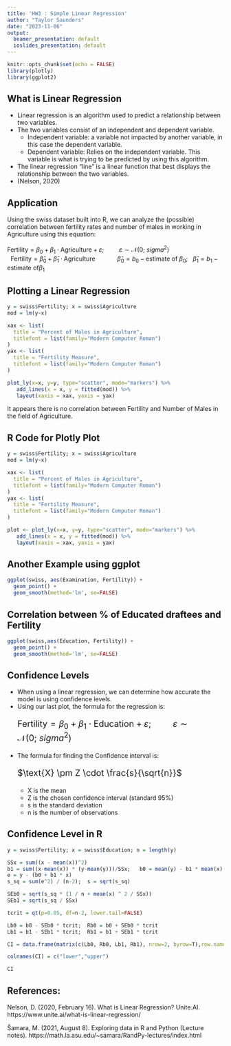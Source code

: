 ---
title: 'HW3 : Simple Linear Regression'
author: "Taylor Saunders"
date: "2023-11-06"
output:
  beamer_presentation: default
  ioslides_presentation: default
---

```{r setup, include=FALSE}
knitr::opts_chunk$set(echo = FALSE)
library(plotly)
library(ggplot2)
```

## What is Linear Regression

- Linear regression is an algorithm used to predict a relationship between two 
variables.
- The two variables consist of an independent and dependent variable. 
     - Independent variable: a variable not impacted by another variable, in this case the dependent variable.
     - Dependent variable: Relies on the independent variable. This variable is what is trying to be predicted by using this algorithm.
 - The linear regression "line" is a linear function that best displays the relationship between the two variables.
 - (Nelson, 2020)
 
 
## Application
Using the swiss dataset built into R, we can analyze the (possible) correlation between fertility rates and number of males in working in Agriculture using this equation:

<p style = "font-size:16px"> $\text{Fertility} = \beta_0 + \beta_1\cdot \text{Agriculture} + \varepsilon; \hspace{1cm} \varepsilon \sim \mathcal{N} (0; \ sigma^2)$ <br> &nbsp;  $\text{Fertility} = \hat{\beta}_0 + \hat{\beta}_1 \cdot \text{Agriculture}$ &nbsp; &nbsp; &nbsp; &nbsp; &nbsp; &nbsp; $\hat{\beta}_0 = b_0 - \text{estimate of }\beta_0$; &nbsp;
$\hat{\beta}_1 = b_1 - \text{estimate of} \beta_1$

## Plotting a Linear Regression

```{r}
y = swiss$Fertility; x = swiss$Agriculture
mod = lm(y~x)

xax <- list(
  title = "Percent of Males in Agriculture",
  titlefont = list(family="Modern Computer Roman")
)
yax <- list(
  title = "Fertility Measure",
  titlefont = list(family="Modern Computer Roman")
)

plot_ly(x=x, y=y, type="scatter", mode="markers") %>%
   add_lines(x = x, y = fitted(mod)) %>%
   layout(xaxis = xax, yaxis = yax)
```
It appears there is no correlation between Fertility and Number of Males in the field of Agriculture. 

## R Code for Plotly Plot
```{r, echo = TRUE}
y = swiss$Fertility; x = swiss$Agriculture
mod = lm(y~x)

xax <- list(
  title = "Percent of Males in Agriculture",
  titlefont = list(family="Modern Computer Roman")
)
yax <- list(
  title = "Fertility Measure",
  titlefont = list(family="Modern Computer Roman")
)

plot <- plot_ly(x=x, y=y, type="scatter", mode="markers") %>%
   add_lines(x = x, y = fitted(mod)) %>%
   layout(xaxis = xax, yaxis = yax)
```

## Another Example using ggplot
```{r}
ggplot(swiss, aes(Examination, Fertility)) +
  geom_point() +
  geom_smooth(method='lm', se=FALSE) 
```



## Correlation between % of Educated draftees and Fertility

```{r}
ggplot(swiss,aes(Education, Fertility)) +
  geom_point() +
  geom_smooth(method='lm', se=FALSE) 
```


## Confidence Levels
 - When using a linear regression, we can determine how accurate the model is using confidence levels. 
 - Using our last plot, the formula for the regression is:
 <p style = "font-size:20px"> $\text{Fertility} = \beta_0 + \beta_1\cdot \text{Education} + \varepsilon; \hspace{1cm} \varepsilon \sim \mathcal{N} (0; \ sigma^2)$
- The formula for finding the Confidence interval is:
<p style = "font-size:20px"> $\text{X} \pm Z \cdot \frac{s}{\sqrt{n}}$
    - X is the mean
    - Z is the chosen confidence interval (standard 95%)
    - s is the standard deviation
    - n is the number of observations
    
## Confidence Level in R
```{r, echo = TRUE}
y = swiss$Fertility; x = swiss$Education; n = length(y)

SSx = sum((x - mean(x))^2)
b1 = sum((x-mean(x)) * (y-mean(y)))/SSx;   b0 = mean(y) - b1 * mean(x)
e = y - (b0 + b1 * x)
s_sq = sum(e^2) / (n-2);  s = sqrt(s_sq) 

SEb0 = sqrt(s_sq * (1 / n + mean(x) ^ 2 / SSx)) 
SEb1 = sqrt(s_sq / SSx)

tcrit = qt(p=0.05, df=n-2, lower.tail=FALSE)

Lb0 = b0 - SEb0 * tcrit;  Rb0 = b0 + SEb0 * tcrit
Lb1 = b1 - SEb1 * tcrit;  Rb1 = b1 + SEb1 * tcrit
```


```{r}

CI = data.frame(matrix(c(Lb0, Rb0, Lb1, Rb1), nrow=2, byrow=T),row.names=c("b0","b1")) 

colnames(CI) = c("lower","upper")

CI
```


## References:
Nelson, D. (2020, February 16). What is Linear Regression? Unite.AI. https://www.unite.ai/what-is-linear-regression/

Šamara, M. (2021, August 8). Exploring data in R and Python (Lecture notes). https://math.la.asu.edu/~samara/RandPy-lectures/index.html
  
  

  
